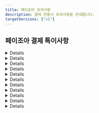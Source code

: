 ```yaml
---
title: 페이조아 유의사항
description: 결제 연동시 유의사항을 안내합니다.
targetVersions: ["v1"]
---
```



## 페이조아 결제 특이사항

<Details>
  <p slot="summary">PC 결제는 `success`, 모바일 결제는 `imp_success` 전달</p>

  PC와 모바일에서 결제창이 각기 다른 방식으로 호출되기 때문에, 결제 후속 프로세스에도 차이가 있습니다. PC 결제의 경우 페이조아 결제창이 iframe 방식으로 호출되기 때문에 결제 프로세스 완료 후 콜백 함수(`IMP.request_pay` 함수 호출시 전달한 두 번째 파라미터)가 호출되지만, 모바일 결제의 경우 페이조아 결제창이 페이조아 URL로 리디렉션되기 때문에 결제 프로세스 완료 후 지정 된 URL(`m_redirect_url`)로 302 리디렉션 됩니다. 이때 결제 실패/성공 여부를 의미하는 파라미터가 전달되는데, PC 결제시에는 `success`, 모바일 결제시에는 `imp_success`로 서로 다른 이름의 파라미터가 전달되어 주의가 요구됩니다. 정리해보면 아래와 같습니다.

  - \[PC결제] iframe → 콜백 함수 호출 → 콜백 함수로 전달되는 response 객체에 `success` 키 값으로 전달

    ```tsx
    IMP.request_pay(
      {
        // 중략
      },
      function (response) {
        const { success } = response; // 결제 성공 또는 실패 여부
        if (success) {
          // 결제 성공 시 프로세스
        } else {
          // 결제 실패 시 프로세스
        }
      },
    );
    ```

  - \[모바일 결제] 리디렉션 → m\_redirect\_url로 302 리디렉션 → `imp_success` 쿼리 파라미터 전달

    ```text
    /**
     * m_redirect_url을 https://myservice.com/payments/complete로 설정한 후
     * 결제 프로세스 종료 됐을때 302 리디렉션 되는 URL 예시
     */
    https://myservice.com/payments/complete?**imp_success=true**&imp_uid=imp1234567890&merchant_uid=mid_123467890
    ```

  **`imp_success`와 `success`는 deprecated**

  하지만 애초에 `imp_success` 파라미터든 `success` 파라미터는 deprecated 되었기 때문에 해당 파라미터를 기반으로 결제 실패/성공 여부를 판단하시면 안 됩니다. 해당 파라미터는 단순히 포트원 → 고객사 클라이언트로 응답되는 시기의 결제 실패/성공 여부를 내려주는데, 이 값은 페이조아 → 포트원으로 결제 결과 통지 → 포트원 DB 업데이트가 완료된 시점이어야지만 정확하다고 볼 수 있습니다.

  그런데 **페이조아 → 포트원으로의 결제 결과가 전달 → 포트원 DB 업데이트와 포트원 → 고객사 클라이언트로의 응답이 비동기로 동작**하기 때문에 **실제로는 결제가 정상적으로 완료된 경우에도 아직 포트원 DB에 업데이트가 안 된 시점이라 고객사 클라이언트로 응답되는 `imp_success` 또는 `success` 파라미터가 `false`일 수** 있습니다.

  따라서 포트원 → 고객사 클라이언트로 응답되는 결과 데이터 중 신뢰할 수 있는 값은 오로지 포트원 주문 번호(`imp_uid`)와 고객사 주문 번호(`merchant_uid`)이며, 이 값을 고객사 서버로 전달해 포트원 결제내역 조회 API([GET /payments/\{imp\_uid}](https://api.iamport.kr/#!/payments/getPaymentByImpUid))를 호출한 결과(`status`)를 보고 결제 실패(`failed`)/성공(`paid`) 여부를 판단하시길 바랍니다.
</Details>

<Details>
  <p slot="summary">사파리 브라우저 - 하나카드 / NH앱캐시 결제 시 세션 관련 이슈 존재</p>

  사파리 브라우저에서 하나카드 / NH앱캐시(계좌이체) 결제 시 아래와 같이 `세션 유효기간이 초과되어 카드사와 연결이 종료되었습니다`와 같은 메시지가 렌더링되며 더 이상 결제가 불가능한 이슈가 있습니다.

  <img src="/gitbook-assets/ko/image (116).png" alt="참고이미지" data-size="original" />

  이러한 현상을 겪으시는 경우, 사파리 환경설정에서 아래와 같이 `크로스 사이트 추적 방지` 해제 및 `모든 쿠키 차단`이 모두 해제되어 있는지 확인해 보시고, 모두 해제 후 다시 시도해보시길 바랍니다.

  <img src="/gitbook-assets/ko/image (159).png" alt="참고이미지" data-size="original" />
</Details>

<Details>
  <p slot="summary">사파리/파이어폭스 브라우저 - BC카드 결제시 이슈 존재</p>

  신용카드 결제창에서 BC카드 선택 후 다음 버튼 클릭시 "지불에 실패하였습니다"라는 알림창이 뜨면서 더 이상 진행되지 않는 이슈가 있습니다. 다른 브라우저(크롬, 오페라, 엣지 등)나 다른 카드사에서는 이상 없이 BC카드 결제를 위한 페이북 QR코드가 렌더링되지만, 사파리와 파이어폭스에서는 아래와 같이 "지불에 실패하였습니다"라는 메시지를 담고 있는 알림창이 뜨면서 더 이상 결제가 진행되지 않습니다.

  <img src="/gitbook-assets/ko/image (223).png" alt="참고이미지" data-size="original" />

  이러한 현상을 겪으시는 경우, 사파리 환경설정에서 아래와 같이 `*.payjoa.co.kr` 도메인에 대해 팝업 `허용` 설정 되어 있으신지 확인해보시고, 허용 후 다시 시도해보시길 바랍니다.

  <img src="/gitbook-assets/ko/image (256).png" alt="참고이미지" data-size="original" />
</Details>

<Details>
  <p slot="summary">실시간 계좌이체 결제 플로우 상이</p>

  페이조아의 경우 내부적으로 토스페이먼츠 - 계좌이체를 사용하고 있어 토스 간편결제, NH앱캐시 그리고 계좌 정보 직접 입력을 통해서만 계좌이체가 가능합니다. 여기서 계좌 정보 직접 입력시, 보안카드 / OTP 인증 → 공인인증서 인증까지 진행해야 합니다.

  단, 모바일 결제의 경우엔 토스 간편결제와 NH앱캐시를 통해서만 결제가 가능합니다.

  <img src="/gitbook-assets/ko/image (109).png" alt="PC 결제" data-size="original" />

  <img src="/gitbook-assets/ko/image (249).png" alt="모바일 결제" data-size="original" />
</Details>

<Details>
  <p slot="summary">가상계좌 입금 완료시, 송금자 이름만 알 수 있음</p>

  페이조아는 (발급된) 가상계좌에 입금 완료시, 송금자의 정보(은행명, 계좌번호, 송금인) 중 송금자 이름만 알려줍니다. 따라서 포트원 결제내역 조회([**GET /payments/\{imp\_uid}**](../../../api/api-1/api-1))시 송금자의 은행코드(`bank_code`)과 은행명(`bank_name`)은 모두 NULL로 내려가며, 송금자 이름을 확인하기 위해서는 아래 예시와 같이 별도의 쿼리 파라미터(`extension`)를 `true`로 설정해주셔야 합니다.

  ```http
  GET http://api.iamport.kr/payments/{포트원 번호}?**extension=true**
  ```

  ```json
  {
    // ... 중략
    "bank_code": null, // 송금자 은행 코드 알 수 없음
    "bank_name": null, // 송금자 은행 이름 알 수 없음
    "extension": {
      // ... 중략
      "REMITTER": "홍길동" // 송금자 이름
    }
  }
  ```
</Details>

<Details>
  <p slot="summary">가상계좌 결제 취소시, PG사와 특약 필요</p>

  가상계좌 입금 완료 건에 대한 결제 취소(환불)은 가상계좌 발급 시 부과되는 수수료 이슈로 인해 페이조아와 특약을 맺어야지만 가능합니다. 이 특약 없이는 기본적으로 가상계좌 결제 건의 환불은 불가능합니다.
</Details>

<Details>
  <p slot="summary">가상계좌 결제 취소시, 실제 환불 금액 입금까지 7 영업일 이상 소요</p>

  페이조아 가상계좌 결제 취소(환불)는 고객사 → 포트원 → 페이조아로 환불 요청 접수 시, 페이조아 담당자가 수기로 확인 후 환불 처리를 해 주는 프로세스로 진행되기 때문에 환불 금액이 실제로 입금 될때까지 7 영업일 이상 소요됩니다.
</Details>

<Details>
  <p slot="summary">과세/면세/복합과세용 CPID는 모두 건별 구분으로 1개만 발급하여 사용</p>

  페이조아 측으로 해당 CPID 설정을 `건별구분`으로 발급 해달라고 요청해주셔야 합니다. 그래야 하나의 CPID로 과세/면세/복합과세 거래건을 모두 처리할 수 있습니다.
</Details>

<Details>
  <p slot="summary">면세금액은 카드 결제만 설정 가능</p>

  결제창(`IMP.request_pay` 함수) 호출시 총 결제 금액(`amount`)중 면세 금액(`tax_free`)을 설정할 수 있습니다. 단, 페이조아 시스템 상 면세 금액은 카드 결제(`pay_method: "card"`) 시에만 가능하고 계좌이체 / 가상계좌 결제 시에는 설정할 수 없어 전액 과세 처리 됩니다.
</Details>

<Details>
  <p slot="summary">페이조아 자체 버그</p>

  **에스크로 결제시 구매자 전화번호가 결제창에 자동 완성되지 않음**

  <img src="/gitbook-assets/ko/image (253).png" alt="참고이미지" data-size="original" />

  - `IMP.request_pay` 호출시 전달한 구매자의 전화번호(`buyer_tel`)가 다른 결제창과는 달리 에스크로 결제창에서는 자동 완성되지 않습니다. 이는 페이조아가 해당 기능을 제공하지 않는 것으로 이용에 참고 부탁드립니다.
</Details>

<Details>
  <p slot="summary">비인증 결제 API 호출 시 초당 호출 횟수 제한됨</p>

  **비인증 결제 API 호출 시 초당 50건 이하로 호출 하는 것을 권장합니다.**

  - 초당 50건 이상의 비인증 결제 API가 호출 될 경우 오류가 발생할 수 있습니다.
</Details>

